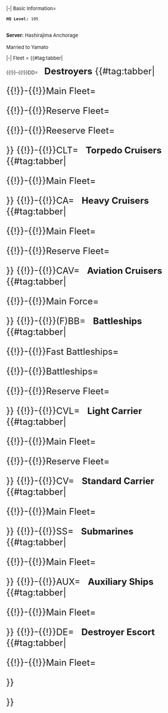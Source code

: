 <!-- Code start--><font size="2">
<tabber>
|-| Basic Information=


 <b>HQ Level:</b> 105 
<br> <b>Server:</b> Hashirajima Anchorage
<br><br> Married to Yamato



|-| Fleet =
{{#tag:tabber|

<!-- DestroyerLine============================================================================-->
{{!}}-{{!}}DD=
<font size=5> 
<b>Destroyers</b>
{{#tag:tabber|


{{!}}-{{!}}Main Fleet= <!-- 70+ -->
{{{!}} style="width:60%;"
{{!}} align = "left"  {{!}} <font size=4 color=#000000>'''Ship''' </font>
{{!}} align = "left" style = "width: 500px;" {{!}} <font size=4 color=#000000>'''Name''' </font>
{{!}} align = "left"  {{!}} <font size=4 color=#000000>'''Level''' </font>
{{!}}-
{{!}} align = "left" {{!}} {{ShipBattleCardKai|Ushio/Kai Ni}}
{{!}} align = "left" {{!}} <font size=4>潮</font>
{{!}} align = "left" {{!}} <font size=4>98</font>
{{!}}-
{{!}} align = "left" {{!}} {{ShipBattleCardKai|Yuudachi/Kai Ni}}
{{!}} align = "left" {{!}} <font size=4>夕立</font>
{{!}} align = "left" {{!}} <font size=4>95</font>
{{!}}-
{{!}} align = "left" {{!}} {{ShipBattleCardKai|Yukikaze/Kai}}
{{!}} align = "left" {{!}} <font size=4>雪風</font>
{{!}} align = "left" {{!}} <font size=4>70</font>
{{!}}-
{{!}} align = "left" {{!}} {{ShipBattleCardKai|Shimakaze/Kai}}
{{!}} align = "left" {{!}} <font size=4>島風</font>
{{!}} align = "left" {{!}} <font size=4>86</font>
{{!}}-
{{!}} align = "left" {{!}} {{ShipBattleCardKai|Murakumo/Kai Ni}}
{{!}} align = "left" {{!}} <font size=4>叢雲</font>
{{!}} align = "left" {{!}} <font size=4>96</font>
{{!}}-
{{!}} align = "left" {{!}} {{ShipBattleCardKai|Ayanami/Kai Ni}}
{{!}} align = "left" {{!}} <font size=4>綾波</font>
{{!}} align = "left" {{!}} <font size=4>92</font>
{{!}}-
{{!}} align = "left" {{!}} {{ShipBattleCardKai|Hatsuzuki/Kai}}
{{!}} align = "left" {{!}} <font size=4>初月</font>
{{!}} align = "left" {{!}} <font size=4>70</font>
{{!}}-
{{!}} align = "left" {{!}} {{ShipBattleCardKai|Akizuki/Kai}}
{{!}} align = "left" {{!}} <font size=4>秋月</font>
{{!}} align = "left" {{!}} <font size=4>88</font>
{{!}}-
{{!}} align = "left" {{!}} {{ShipBattleCardKai|Amatsukaze/Kai}}
{{!}} align = "left" {{!}} <font size=4>天津風</font>
{{!}} align = "left" {{!}} <font size=4>50</font>
{{!}}-
{{!}} align = "left" {{!}} {{ShipBattleCardKai|Teruzuki/Kai}}
{{!}} align = "left" {{!}} <font size=4>照月</font>
{{!}} align = "left" {{!}} <font size=4>88</font>
{{!}}-
{{!}} align = "left" {{!}} {{ShipBattleCardKai|Kawakaze/Kai Ni}}
{{!}} align = "left" {{!}} <font size=4>江風</font>
{{!}} align = "left" {{!}} <font size=4>92</font>
{{!}}-
{{!}} align = "left" {{!}} {{ShipBattleCardKai|Shigure/Kai Ni}}
{{!}} align = "left" {{!}} <font size=4>時雨</font>
{{!}} align = "left" {{!}} <font size=4>70</font>
{{!}}-
{{!}} align = "left" {{!}} {{ShipBattleCardKai|Asashio/Kai Ni D}}
{{!}} align = "left" {{!}} <font size=4>朝潮</font>
{{!}} align = "left" {{!}} <font size=4>90</font>
{{!}}-
{{!}} align = "left" {{!}} {{ShipBattleCardKai|Ooshio/Kai Ni}}
{{!}} align = "left" {{!}} <font size=4>大潮</font>
{{!}} align = "left" {{!}} <font size=4>80</font>
{{!}}-
{{!}} align = "left" {{!}} {{ShipBattleCardKai|Arashio/Kai Ni}}
{{!}} align = "left" {{!}} <font size=4>荒潮</font>
{{!}} align = "left" {{!}} <font size=4>80</font>
{{!}}-
{{!}}}

{{!}}-{{!}}Reserve Fleet= 
{{{!}} style="width:60%;"
{{!}} align = "left"  {{!}} <font size=4 color=#000000>'''Ship''' </font>
{{!}} align = "left" style = "width: 500px;" {{!}} <font size=4 color=#000000>'''Name''' </font>
{{!}} align = "left"  {{!}} <font size=4 color=#000000>'''Level''' </font>
{{!}}-
{{!}} align = "left" {{!}} {{ShipBattleCardKai|Hamakaze/Kai}}
{{!}} align = "left" {{!}} <font size=4>浜風</font>
{{!}} align = "left" {{!}} <font size=4>65</font>
{{!}}-
{{!}} align = "left" {{!}} {{ShipBattleCardKai|Takanami/Kai}}
{{!}} align = "left" {{!}} <font size=4>高波</font>
{{!}} align = "left" {{!}} <font size=4>60</font>
{{!}}-
{{!}} align = "left" {{!}} {{ShipBattleCardKai|Kiyoshimo/Kai}}
{{!}} align = "left" {{!}} <font size=4>清霜</font>
{{!}} align = "left" {{!}} <font size=4>56</font>
{{!}}-
{{!}} align = "left" {{!}} {{ShipBattleCardKai|Yayoi/Kai}}
{{!}} align = "left" {{!}} <font size=4>弥生</font>
{{!}} align = "left" {{!}} <font size=4>50</font>
{{!}}-
{{!}} align = "left" {{!}} {{ShipBattleCardKai|Harusame/Kai}}
{{!}} align = "left" {{!}} <font size=4>春雨</font>
{{!}} align = "left" {{!}} <font size=4>55</font>
{{!}}-
{{!}} align = "left" {{!}} {{ShipBattleCardKai|Hayashimo/Kai}}
{{!}} align = "left" {{!}} <font size=4>早霜</font>
{{!}} align = "left" {{!}} <font size=4>53</font>
{{!}}-
{{!}} align = "left" {{!}} {{ShipBattleCardKai|Nowaki/Kai}}
{{!}} align = "left" {{!}} <font size=4>野分</font>
{{!}} align = "left" {{!}} <font size=4>54</font>
{{!}}-
{{!}} align = "left" {{!}} {{ShipBattleCardKai|Tokitsukaze/Kai}}
{{!}} align = "left" {{!}} <font size=4>時津風</font>
{{!}} align = "left" {{!}} <font size=4>44</font>
{{!}}-
{{!}} align = "left" {{!}} {{ShipBattleCardKai|Hagikaze/Kai}}
{{!}} align = "left" {{!}} <font size=4>萩風</font>
{{!}} align = "left" {{!}} <font size=4>53</font>
{{!}}-
{{!}} align = "left" {{!}} {{ShipBattleCardKai|Urakaze/Kai}}
{{!}} align = "left" {{!}} <font size=4>浦風</font>
{{!}} align = "left" {{!}} <font size=4>35</font>
{{!}}-
{{!}} align = "left" {{!}} {{ShipBattleCardKai|Isokaze/Kai}}
{{!}} align = "left" {{!}} <font size=4>磯風</font>
{{!}} align = "left" {{!}} <font size=4>45</font>
{{!}}-
{{!}} align = "left" {{!}} {{ShipBattleCardKai|Uzuki/Kai}}
{{!}} align = "left" {{!}} <font size=4>卯月</font>
{{!}} align = "left" {{!}} <font size=4>34</font>
{{!}}-
{{!}} align = "left" {{!}} {{ShipBattleCardKai|Kamikaze/Kai}}
{{!}} align = "left" {{!}} <font size=4>神風</font>
{{!}} align = "left" {{!}} <font size=4>50</font>
{{!}}-
{{!}} align = "left" {{!}} {{ShipBattleCardKai|Harukaze/Kai}}
{{!}} align = "left" {{!}} <font size=4>春風</font>
{{!}} align = "left" {{!}} <font size=4>50</font>
{{!}}-
{{!}} align = "left" {{!}} {{ShipBattleCardKai|Asagumo/Kai}}
{{!}} align = "left" {{!}} <font size=4>朝雲</font>
{{!}} align = "left" {{!}} <font size=4>24</font>
{{!}}-
{{!}} align = "left" {{!}} {{ShipBattleCardKai|Inazuma/Kai}}
{{!}} align = "left" {{!}} <font size=4>電</font>
{{!}} align = "left" {{!}} <font size=4>50</font>
{{!}}-

}}



<!-- LightCruiserLine============================================================================-->
{{!}}-{{!}}CL=
<font size=5> 
<b>Light Cruisers</b>
{{#tag:tabber|


{{!}}-{{!}}Main Fleet= <!-- 70+ -->
{{{!}} style="width:60%;"
{{!}} align = "left"  {{!}} <font size=4 color=#000000>'''Ship''' </font>
{{!}} align = "left" style = "width: 500px;" {{!}} <font size=4 color=#000000>'''Name''' </font>
{{!}} align = "left"  {{!}} <font size=4 color=#000000>'''Level''' </font>
{{!}}-
{{!}} align = "left" {{!}} {{ShipBattleCardKai|Isuzu/Kai Ni}}
{{!}} align = "left" {{!}} <font size=4>五十鈴</font>
{{!}} align = "left" {{!}} <font size=4>80</font>
{{!}}-
{{!}} align = "left" {{!}} {{ShipBattleCardKai|Sendai/Kai Ni}}
{{!}} align = "left" {{!}} <font size=4>川内</font>
{{!}} align = "left" {{!}} <font size=4>99</font>
{{!}}-
{{!}} align = "left" {{!}} {{ShipBattleCardKai|Ooyodo/Kai}}
{{!}} align = "left" {{!}} <font size=4>大淀</font>
{{!}} align = "left" {{!}} <font size=4>90</font>
{{!}}-
{{!}} align = "left" {{!}} {{ShipBattleCardKai|Sakawa/Kai}}
{{!}} align = "left" {{!}} <font size=4>酒匂</font>
{{!}} align = "left" {{!}} <font size=4>92</font>
{{!}}-
{{!}} align = "left" {{!}} {{ShipBattleCardKai|Kinu/Kai Ni}}
{{!}} align = "left" {{!}} <font size=4>鬼怒</font>
{{!}} align = "left" {{!}} <font size=4>82</font>
{{!}}-
{{!}}}


{{!}}-{{!}}Reeserve Fleet= <!-- Below 70, 50+ -->
{{{!}} style="width:60%;"
{{!}} align = "left"  {{!}} <font size=4 color=#000000>'''Ship''' </font>
{{!}} align = "left" style = "width: 500px;" {{!}} <font size=4 color=#000000>'''Name''' </font>
{{!}} align = "left"  {{!}} <font size=4 color=#000000>'''Level''' </font>
{{!}}-
{{!}} align = "left" {{!}} {{ShipBattleCardKai|Kuma/Kai}}
{{!}} align = "left" {{!}} <font size=4>球磨</font>
{{!}} align = "left" {{!}} <font size=4>50</font>
{{!}}-
{{!}} align = "left" {{!}} {{ShipBattleCardKai|Abukuma/Kai}}
{{!}} align = "left" {{!}} <font size=4>阿武隈</font>
{{!}} align = "left" {{!}} <font size=4>1</font>
{{!}}-
{{!}} align = "left" {{!}} {{ShipBattleCardKai|Tatsuta/Kai}}
{{!}} align = "left" {{!}} <font size=4>龍田</font>
{{!}} align = "left" {{!}} <font size=4>67</font>
{{!}}-
{{!}} align = "left" {{!}} {{ShipBattleCardKai|Agano/Kai}}
{{!}} align = "left" {{!}} <font size=4>阿賀野</font>
{{!}} align = "left" {{!}} <font size=4>35</font>
{{!}}-
{{!}}}




}}
<!-- TorpedoCruiserLine============================================================================-->
{{!}}-{{!}}CLT=
<font size=5> 
<b>Torpedo Cruisers</b>
{{#tag:tabber|


{{!}}-{{!}}Main Fleet= 
{{{!}} style="width:60%;"
{{!}} align = "left"  {{!}} <font size=4 color=#000000>'''Ship''' </font>
{{!}} align = "left" style = "width: 500px;" {{!}} <font size=4 color=#000000>'''Name''' </font>
{{!}} align = "left"  {{!}} <font size=4 color=#000000>'''Level''' </font>
{{!}}-
{{!}} align = "left" {{!}} {{ShipBattleCardKai|Kitakami/Kai Ni}}
{{!}} align = "left" {{!}} <font size=4>北上</font>
{{!}} align = "left" {{!}} <font size=4>98</font>
{{!}}-
{{!}} align = "left" {{!}} {{ShipBattleCardKai|Ooi/Kai Ni}}
{{!}} align = "left" {{!}} <font size=4>大井</font>
{{!}} align = "left" {{!}} <font size=4>95</font>
{{!}}-
{{!}}}







}}
<!-- HeavyCruiserLine============================================================================-->
{{!}}-{{!}}CA=
<font size=5> 
<b>Heavy Cruisers</b>
{{#tag:tabber|


{{!}}-{{!}}Main Fleet=
{{{!}} style="width:60%;"
{{!}} align = "left"  {{!}} <font size=4 color=#000000>'''Ship''' </font>
{{!}} align = "left" style = "width: 500px;" {{!}} <font size=4 color=#000000>'''Name''' </font>
{{!}} align = "left"  {{!}} <font size=4 color=#000000>'''Level''' </font>
{{!}}-
{{!}} align = "left" {{!}} {{ShipBattleCardKai|Maya/Kai Ni}}
{{!}} align = "left" {{!}} <font size=4>摩耶</font>
{{!}} align = "left" {{!}} <font size=4>97</font>
{{!}}-
{{!}} align = "left" {{!}} {{ShipBattleCardKai|Kako/Kai Ni}}
{{!}} align = "left" {{!}} <font size=4>加古</font>
{{!}} align = "left" {{!}} <font size=4>90</font>
{{!}}-
{{!}} align = "left" {{!}} {{ShipBattleCardKai|Furutaka/Kai Ni}}
{{!}} align = "left" {{!}} <font size=4>古鷹</font>
{{!}} align = "left" {{!}} <font size=4>90</font>
{{!}}-
{{!}} align = "left" {{!}} {{ShipBattleCardKai|Myoukou/Kai Ni}}
{{!}} align = "left" {{!}} <font size=4>妙高</font>
{{!}} align = "left" {{!}} <font size=4>94</font>
{{!}}-
{{!}} align = "left" {{!}} {{ShipBattleCardKai|Haguro/Kai Ni}}
{{!}} align = "left" {{!}} <font size=4>羽黒</font>
{{!}} align = "left" {{!}} <font size=4>94</font>
{{!}}-
{{!}} align = "left" {{!}} {{ShipBattleCardKai|Zara/Due}}
{{!}} align = "left" {{!}} <font size=4>Zara</font>
{{!}} align = "left" {{!}} <font size=4>96</font>
{{!}}-
{{!}} align = "left" {{!}} {{ShipBattleCardKai|Pola/Kai}}
{{!}} align = "left" {{!}} <font size=4>Pola</font>
{{!}} align = "left" {{!}} <font size=4>90</font>
{{!}}-
{{!}} align = "left" {{!}} {{ShipBattleCardKai|Prinz Eugen/Kai}}
{{!}} align = "left" {{!}} <font size=4>Prinz Eugen</font>
{{!}} align = "left" {{!}} <font size=4>96</font>
{{!}}-

{{!}}}


{{!}}-{{!}}Reserve Fleet=
{{{!}} style="width:60%;"
{{!}} align = "left"  {{!}} <font size=4 color=#000000>'''Ship''' </font>
{{!}} align = "left" style = "width: 500px;" {{!}} <font size=4 color=#000000>'''Name''' </font>
{{!}} align = "left"  {{!}} <font size=4 color=#000000>'''Level''' </font>
{{!}}-
{{!}} align = "left" {{!}} {{ShipBattleCardKai|Kinugasa}}
{{!}} align = "left" {{!}} <font size=4>衣笠</font>
{{!}} align = "left" {{!}} <font size=4>10</font>
{{!}}-
{{!}}}



}}
<!-- AviationCruiserLine============================================================================-->
{{!}}-{{!}}CAV=
<font size=5> 
<b>Aviation Cruisers</b>
{{#tag:tabber|


{{!}}-{{!}}Main Force=
{{{!}} style="width:60%;"
{{!}} align = "left"  {{!}} <font size=4 color=#000000>'''Ship''' </font>
{{!}} align = "left" style = "width: 500px;" {{!}} <font size=4 color=#000000>'''Name''' </font>
{{!}} align = "left"  {{!}} <font size=4 color=#000000>'''Level''' </font>
{{!}}-
{{!}} align = "left" {{!}} {{ShipBattleCardKai|Tone/Kai Ni}}
{{!}} align = "left" {{!}} <font size=4>利根</font>
{{!}} align = "left" {{!}} <font size=4>96</font>
{{!}}-
{{!}} align = "left" {{!}} {{ShipBattleCardKai|Chikuma/Kai Ni}}
{{!}} align = "left" {{!}} <font size=4>筑摩</font>
{{!}} align = "left" {{!}} <font size=4>90</font>
{{!}}-
{{!}} align = "left" {{!}} {{ShipBattleCardKai|Suzuya/Kai Ni}}
{{!}} align = "left" {{!}} <font size=4>鈴谷</font>
{{!}} align = "left" {{!}} <font size=4>94</font>
{{!}}-
{{!}} align = "left" {{!}} {{ShipBattleCardKai|Kumano/Kai Ni}}
{{!}} align = "left" {{!}} <font size=4>熊野</font>
{{!}} align = "left" {{!}} <font size=4>94</font>
{{!}}-
{{!}} align = "left" {{!}} {{ShipBattleCardKai|Mikuma/Kai}}
{{!}} align = "left" {{!}} <font size=4>三隈</font>
{{!}} align = "left" {{!}} <font size=4>90</font>
{{!}}-
{{!}} align = "left" {{!}} {{ShipBattleCardKai|Mogami/Kai}}
{{!}} align = "left" {{!}} <font size=4>最上</font>
{{!}} align = "left" {{!}} <font size=4>30</font>
{{!}}-

{{!}}}





}}
<!-- BattleshipLine============================================================================-->
{{!}}-{{!}}(F)BB=
<font size=5> 
<b>Battleships</b>
{{#tag:tabber|


{{!}}-{{!}}Fast Battleships=
{{{!}} style="width:60%;"
{{!}} align = "left"  {{!}} <font size=4 color=#000000>'''Ship''' </font>
{{!}} align = "left" style = "width: 500px;" {{!}} <font size=4 color=#000000>'''Name''' </font>
{{!}} align = "left"  {{!}} <font size=4 color=#000000>'''Level''' </font>
{{!}}-
{{!}} align = "left" {{!}} {{ShipBattleCardKai|Kongou/Kai Ni}}
{{!}} align = "left" {{!}} <font size=4>金剛</font>
{{!}} align = "left" {{!}} <font size=4>97</font>
{{!}}-
{{!}} align = "left" {{!}} {{ShipBattleCardKai|Hiei/Kai Ni}}
{{!}} align = "left" {{!}} <font size=4>比叡 </font>
{{!}} align = "left" {{!}} <font size=4>97</font>
{{!}}-
{{!}} align = "left" {{!}} {{ShipBattleCardKai|Haruna/Kai Ni}}
{{!}} align = "left" {{!}} <font size=4>榛名</font>
{{!}} align = "left" {{!}} <font size=4>97</font>
{{!}}-
{{!}} align = "left" {{!}} {{ShipBattleCardKai|Kirishima/Kai Ni}}
{{!}} align = "left" {{!}} <font size=4>霧島</font>
{{!}} align = "left" {{!}} <font size=4>97</font>
{{!}}-
{{!}} align = "left" {{!}} {{ShipBattleCardKai|Littorio/Kai}}
{{!}} align = "left" {{!}} <font size=4>Italia</font>
{{!}} align = "left" {{!}} <font size=4>95</font>
{{!}}-
{{!}} align = "left" {{!}} {{ShipBattleCardKai|Roma/Kai}}
{{!}} align = "left" {{!}} <font size=4>Roma</font>
{{!}} align = "left" {{!}} <font size=4>80</font>
{{!}}-
{{!}} align = "left" {{!}} {{ShipBattleCardKai|Iowa/Kai}}
{{!}} align = "left" {{!}} <font size=4>Iowa</font>
{{!}} align = "left" {{!}} <font size=4>97</font>
{{!}}-
{{!}} align = "left" {{!}} {{ShipBattleCardKai|Gangut/Dva}}
{{!}} align = "left" {{!}} <font size=4>Gangut</font>
{{!}} align = "left" {{!}} <font size=4>75</font>
{{!}}-
{{!}}}


{{!}}-{{!}}Battleships=
{{{!}} style="width:60%;"
{{!}} align = "left"  {{!}} <font size=4 color=#000000>'''Ship''' </font>
{{!}} align = "left" style = "width: 500px;" {{!}} <font size=4 color=#000000>'''Name''' </font>
{{!}} align = "left"  {{!}} <font size=4 color=#000000>'''Level''' </font>
{{!}}-
{{!}} align = "left" {{!}} {{ShipBattleCardKai|Yamato/Kai}}
{{!}} align = "left" {{!}} <font size=4>大和</font>
{{!}} align = "left" {{!}} <font size=4>120</font>
{{!}}-
{{!}} align = "left" {{!}} {{ShipBattleCardKai|Musashi/Kai}}
{{!}} align = "left" {{!}} <font size=4>武蔵</font>
{{!}} align = "left" {{!}} <font size=4>99</font>
{{!}}-
{{!}} align = "left" {{!}} {{ShipBattleCardKai|Nagato/Kai Ni}}
{{!}} align = "left" {{!}} <font size=4>長門</font>
{{!}} align = "left" {{!}} <font size=4>97</font>
{{!}}-
{{!}} align = "left" {{!}} {{ShipBattleCardKai|Mutsu/Kai}}
{{!}} align = "left" {{!}} <font size=4>陸奥</font>
{{!}} align = "left" {{!}} <font size=4>97</font>
{{!}}-
{{!}} align = "left" {{!}} {{ShipBattleCardKai|Warspite/Kai}}
{{!}} align = "left" {{!}} <font size=4>Warspite</font>
{{!}} align = "left" {{!}} <font size=4>92</font>
{{!}}-



}}
<!-- AviationBattleshipLine============================================================================-->
{{!}}-{{!}}BBV=
<font size=5> 
<b>Aviation Battleships</b>
{{#tag:tabber|


{{!}}-{{!}}Main Fleet=
{{{!}} style="width:60%;"
{{!}} align = "left"  {{!}} <font size=4 color=#000000>'''Ship''' </font>
{{!}} align = "left" style = "width: 500px;" {{!}} <font size=4 color=#000000>'''Name''' </font>
{{!}} align = "left"  {{!}} <font size=4 color=#000000>'''Level''' </font>
{{!}}-
{{!}} align = "left" {{!}} {{ShipBattleCardKai|Fusou/Kai Ni}}
{{!}} align = "left" {{!}} <font size=4>扶桑 </font>
{{!}} align = "left" {{!}} <font size=4>92</font>
{{!}}-
{{!}} align = "left" {{!}} {{ShipBattleCardKai|Yamashiro/Kai Ni}}
{{!}} align = "left" {{!}} <font size=4>山城 </font>
{{!}} align = "left" {{!}} <font size=4>95</font>
{{!}}-
{{!}}}


{{!}}-{{!}}Reserve Fleet=
{{{!}} style="width:60%;"
{{!}} align = "left"  {{!}} <font size=4 color=#000000>'''Ship''' </font>
{{!}} align = "left" style = "width: 500px;" {{!}} <font size=4 color=#000000>'''Name''' </font>
{{!}} align = "left"  {{!}} <font size=4 color=#000000>'''Level''' </font>
{{!}}-
{{!}} align = "left" {{!}} {{ShipBattleCardKai|Ise/Kai}}
{{!}} align = "left" {{!}} <font size=4>伊勢 </font>
{{!}} align = "left" {{!}} <font size=4>75</font>
{{!}}-
{{!}} align = "left" {{!}} {{ShipBattleCardKai|Hyuuga/Kai}}
{{!}} align = "left" {{!}} <font size=4>日向 </font>
{{!}} align = "left" {{!}} <font size=4>75</font>
{{!}}-
{{!}}}


}}
<!-- LightCarrierLine============================================================================-->
{{!}}-{{!}}CVL=
<font size=5> 
<b>Light Carrier</b>
{{#tag:tabber|


{{!}}-{{!}}Main Fleet= <!-- 70+ -->
{{{!}} style="width:60%;"
{{!}} align = "left"  {{!}} <font size=4 color=#000000>'''Ship''' </font>
{{!}} align = "left" style = "width: 500px;" {{!}} <font size=4 color=#000000>'''Name''' </font>
{{!}} align = "left"  {{!}} <font size=4 color=#000000>'''Level''' </font>
{{!}}-
{{!}} align = "left" {{!}} {{ShipBattleCardKai|Ryuujou/Kai Ni}}
{{!}} align = "left" {{!}} <font size=4>龍驤</font>
{{!}} align = "left" {{!}} <font size=4>89</font>
{{!}}-
{{!}} align = "left" {{!}} {{ShipBattleCardKai|Junyou/Kai Ni}}
{{!}} align = "left" {{!}} <font size=4>準鷹</font>
{{!}} align = "left" {{!}} <font size=4>95</font>
{{!}}-
{{!}} align = "left" {{!}} {{ShipBattleCardKai|Hiyou/Kai}}
{{!}} align = "left" {{!}} <font size=4>飛鷹</font>
{{!}} align = "left" {{!}} <font size=4>93</font>
{{!}}-
{{!}} align = "left" {{!}} {{ShipBattleCardKai|Chitose/Carrier Kai Ni}}
{{!}} align = "left" {{!}} <font size=4>千歳航</font>
{{!}} align = "left" {{!}} <font size=4>81</font>
{{!}}-
{{!}} align = "left" {{!}} {{ShipBattleCardKai|Chiyoda/Carrier Kai Ni}}
{{!}} align = "left" {{!}} <font size=4>千代田航</font>
{{!}} align = "left" {{!}} <font size=4>81</font>
{{!}}-
{{!}} align = "left" {{!}} {{ShipBattleCardKai|Zuihou/Kai}}
{{!}} align = "left" {{!}} <font size=4>瑞鳳</font>
{{!}} align = "left" {{!}} <font size=4>83</font>
{{!}}-
{{!}} align = "left" {{!}} {{ShipBattleCardKai|Taiyou/Kai}}
{{!}} align = "left" {{!}} <font size=4>大鷹</font>
{{!}} align = "left" {{!}} <font size=4>65</font>
{{!}}-
{{!}}}


{{!}}-{{!}}Reserve Fleet= 
{{{!}} style="width:60%;"
{{!}} align = "left"  {{!}} <font size=4 color=#000000>'''Ship''' </font>
{{!}} align = "left" style = "width: 500px;" {{!}} <font size=4 color=#000000>'''Name''' </font>
{{!}} align = "left"  {{!}} <font size=4 color=#000000>'''Level''' </font>
{{!}}-

{{!}} align = "left" {{!}} {{ShipBattleCardKai|Shouhou/Kai}}
{{!}} align = "left" {{!}} <font size=4>祥鳳</font>
{{!}} align = "left" {{!}} <font size=4>35</font>
{{!}}-
{{!}}}



}}
<!-- StandardCarrierLine============================================================================-->
{{!}}-{{!}}CV=
<font size=5> 
<b>Standard Carrier</b>
{{#tag:tabber|


{{!}}-{{!}}Main Fleet=
{{{!}} style="width:60%;"
{{!}} align = "left"  {{!}} <font size=4 color=#000000>'''Ship''' </font>
{{!}} align = "left" style = "width: 500px;" {{!}} <font size=4 color=#000000>'''Name''' </font>
{{!}} align = "left"  {{!}} <font size=4 color=#000000>'''Level''' </font>
{{!}}-
{{!}} align = "left" {{!}} {{ShipBattleCardKai|Akagi/Kai}}
{{!}} align = "left" {{!}} <font size=4>赤城</font>
{{!}} align = "left" {{!}} <font size=4>94</font>
{{!}}-
{{!}} align = "left" {{!}} {{ShipBattleCardKai|Kaga/Kai}}
{{!}} align = "left" {{!}} <font size=4>加賀</font>
{{!}} align = "left" {{!}} <font size=4>98</font>
{{!}}-
{{!}} align = "left" {{!}} {{ShipBattleCardKai|Hiryuu/Kai Ni}}
{{!}} align = "left" {{!}} <font size=4>飛龍</font>
{{!}} align = "left" {{!}} <font size=4>95</font>
{{!}}-
{{!}} align = "left" {{!}} {{ShipBattleCardKai|Souryuu/Kai Ni}}
{{!}} align = "left" {{!}} <font size=4>蒼龍</font>
{{!}} align = "left" {{!}} <font size=4>95</font>
{{!}}-
{{!}} align = "left" {{!}} {{ShipBattleCardKai|Shoukaku/Kai Ni}}
{{!}} align = "left" {{!}} <font size=4>翔鶴</font>
{{!}} align = "left" {{!}} <font size=4>98</font>
{{!}}-
{{!}} align = "left" {{!}} {{ShipBattleCardKai|Zuikaku/Kai Ni A}}
{{!}} align = "left" {{!}} <font size=4>瑞鶴</font>
{{!}} align = "left" {{!}} <font size=4>98</font>
{{!}}-
{{!}} align = "left" {{!}} {{ShipBattleCardKai|Taihou/Kai}}
{{!}} align = "left" {{!}} <font size=4>大鳳</font>
{{!}} align = "left" {{!}} <font size=4>95</font>
{{!}}-
{{!}} align = "left" {{!}} {{ShipBattleCardKai|Amagi/Kai}}
{{!}} align = "left" {{!}} <font size=4>天城</font>
{{!}} align = "left" {{!}} <font size=4>75</font>
{{!}}-
{{!}} align = "left" {{!}} {{ShipBattleCardKai|Unryuu/Kai}}
{{!}} align = "left" {{!}} <font size=4>雲龍</font>
{{!}} align = "left" {{!}} <font size=4>75</font>
{{!}}-
{{!}} align = "left" {{!}} {{ShipBattleCardKai|Katsuragi/Kai}}
{{!}} align = "left" {{!}} <font size=4>葛城</font>
{{!}} align = "left" {{!}} <font size=4>75</font>
{{!}}-
{{!}} align = "left" {{!}} {{ShipBattleCardKai|Graf Zeppelin/Kai}}
{{!}} align = "left" {{!}} <font size=4>Graf Zeppelin</font>
{{!}} align = "left" {{!}} <font size=4>85</font>
{{!}}-
{{!}} align = "left" {{!}} {{ShipBattleCardKai|Aquila/Kai}}
{{!}} align = "left" {{!}} <font size=4>Aquila</font>
{{!}} align = "left" {{!}} <font size=4>70</font>
{{!}}-
{{!}} align = "left" {{!}} {{ShipBattleCardKai|Saratoga/Kai}}
{{!}} align = "left" {{!}} <font size=4>Saratoga</font>
{{!}} align = "left" {{!}} <font size=4>85</font>
{{!}}}


}}
<!-- SubmarineLine============================================================================-->
{{!}}-{{!}}SS=
<font size=5> 
<b>Submarines</b>
{{#tag:tabber|


{{!}}-{{!}}Main Fleet=
{{{!}} style="width:60%;"
{{!}} align = "left"  {{!}} <font size=4 color=#000000>'''Ship''' </font>
{{!}} align = "left" style = "width: 500px;" {{!}} <font size=4 color=#000000>'''Name''' </font>
{{!}} align = "left"  {{!}} <font size=4 color=#000000>'''Level''' </font>
{{!}}-
{{!}} align = "left" {{!}} {{ShipBattleCardKai|Maruyu/Kai}}
{{!}} align = "left" {{!}} <font size=4>まるゆ</font>
{{!}} align = "left" {{!}} <font size=4>40</font>
{{!}}-
{{!}} align = "left" {{!}} {{ShipBattleCardKai|I-58/Kai}}
{{!}} align = "left" {{!}} <font size=4>伊-58</font>
{{!}} align = "left" {{!}} <font size=4>78</font>
{{!}}-
{{!}} align = "left" {{!}} {{ShipBattleCardKai|I-168/Kai}}
{{!}} align = "left" {{!}} <font size=4>伊-168</font>
{{!}} align = "left" {{!}} <font size=4>80</font>
{{!}}-
{{!}} align = "left" {{!}} {{ShipBattleCardKai|I-8/Kai}}
{{!}} align = "left" {{!}} <font size=4>伊-8</font>
{{!}} align = "left" {{!}} <font size=4>75</font>
{{!}}-
{{!}} align = "left" {{!}} {{ShipBattleCardKai|I-19/Kai}}
{{!}} align = "left" {{!}} <font size=4>伊-19</font>
{{!}} align = "left" {{!}} <font size=4>71</font>
{{!}}-
{{!}} align = "left" {{!}} {{ShipBattleCardKai|Ro-500/}}
{{!}} align = "left" {{!}} <font size=4>Ro-500</font>
{{!}} align = "left" {{!}} <font size=4>90</font>
{{!}}-
{{!}} align = "left" {{!}} {{ShipBattleCardKai|I-401/Kai}}
{{!}} align = "left" {{!}} <font size=4>伊-401</font>
{{!}} align = "left" {{!}} <font size=4>50</font>
{{!}}-
{{!}} align = "left" {{!}} {{ShipBattleCardKai|I-26/Kai}}
{{!}} align = "left" {{!}} <font size=4>伊-26</font>
{{!}} align = "left" {{!}} <font size=4>50</font>
{{!}}-
{{!}} align = "left" {{!}} {{ShipBattleCardKai|I-13/Kai}}
{{!}} align = "left" {{!}} <font size=4>伊-13</font>
{{!}} align = "left" {{!}} <font size=4>55</font>
{{!}}-
{{!}} align = "left" {{!}} {{ShipBattleCardKai|I-14/Kai}}
{{!}} align = "left" {{!}} <font size=4>伊-14</font>
{{!}} align = "left" {{!}} <font size=4>55</font>
{{!}}-
{{!}}}





}}
<!-- AVLine============================================================================-->
{{!}}-{{!}}AUX=
<font size=5> 
<b>Auxiliary Ships</b>
{{#tag:tabber|


{{!}}-{{!}}Main Fleet=
{{{!}} style="width:60%;"
{{!}} align = "left"  {{!}} <font size=4 color=#000000>'''Ship''' </font>
{{!}} align = "left" style = "width: 500px;" {{!}} <font size=4 color=#000000>'''Name''' </font>
{{!}} align = "left"  {{!}} <font size=4 color=#000000>'''Level''' </font>
{{!}}-
{{!}} align = "left" {{!}} {{ShipBattleCardKai|Akashi/Kai}}
{{!}} align = "left" {{!}} <font size=4>明石</font>
{{!}} align = "left" {{!}} <font size=4>35</font>
{{!}}-
{{!}} align = "left" {{!}} {{ShipBattleCardKai|Kashima/Kai}}
{{!}} align = "left" {{!}} <font size=4>鹿島</font>
{{!}} align = "left" {{!}} <font size=4>35</font>
{{!}}-
{{!}} align = "left" {{!}} {{ShipBattleCardKai|Mizuho/Kai}}
{{!}} align = "left" {{!}} <font size=4>瑞穂</font>
{{!}} align = "left" {{!}} <font size=4>73</font>
{{!}}-
{{!}} align = "left" {{!}} {{ShipBattleCardKai|Akitsumaru/Kai}}
{{!}} align = "left" {{!}} <font size=4>あきつ丸</font>
{{!}} align = "left" {{!}} <font size=4>72</font>
{{!}}-
{{!}} align = "left" {{!}} {{ShipBattleCardKai|Hayasui/Kai}}
{{!}} align = "left" {{!}} <font size=4>速吸</font>
{{!}} align = "left" {{!}} <font size=4>25</font>
{{!}}-
{{!}} align = "left" {{!}} {{ShipBattleCardKai|Akitsushima/Kai}}
{{!}} align = "left" {{!}} <font size=4>秋津洲</font>
{{!}} align = "left" {{!}} <font size=4>45</font>
{{!}}-
{{!}} align = "left" {{!}} {{ShipBattleCardKai|Commandant Teste/Kai}}
{{!}} align = "left" {{!}} <font size=4>Commandant Teste</font>
{{!}} align = "left" {{!}} <font size=4>60</font>
{{!}}-
{{!}} align = "left" {{!}} {{ShipBattleCardKai|Kamoi/Kai Bo}}
{{!}} align = "left" {{!}} <font size=4>Kamoi</font>
{{!}} align = "left" {{!}} <font size=4>60</font>
{{!}}-
{{!}}}







}}
<!-- DELine============================================================================-->
{{!}}-{{!}}DE=
<font size=5> 
<b>Destroyer Escort</b>
{{#tag:tabber|


{{!}}-{{!}}Main Fleet=
{{{!}} style="width:60%;"
{{!}} align = "left"  {{!}} <font size=4 color=#000000>'''Ship''' </font>
{{!}} align = "left" style = "width: 500px;" {{!}} <font size=4 color=#000000>'''Name''' </font>
{{!}} align = "left"  {{!}} <font size=4 color=#000000>'''Level''' </font>
{{!}}-
{{!}} align = "left" {{!}} {{ShipBattleCardKai|Shimushu/Kai}}
{{!}} align = "left" {{!}} <font size=4>占守</font>
{{!}} align = "left" {{!}} <font size=4>45</font>
{{!}}-
{{!}} align = "left" {{!}} {{ShipBattleCardKai|Kunashiri/Kai}}
{{!}} align = "left" {{!}} <font size=4>国後</font>
{{!}} align = "left" {{!}} <font size=4>45</font>
{{!}}-
{{!}} align = "left" {{!}} {{ShipBattleCardKai|Etorofu/Kai}}
{{!}} align = "left" {{!}} <font size=4>択捉</font>
{{!}} align = "left" {{!}} <font size=4>45</font>
{{!}}-
{{!}}}







}}


















}}